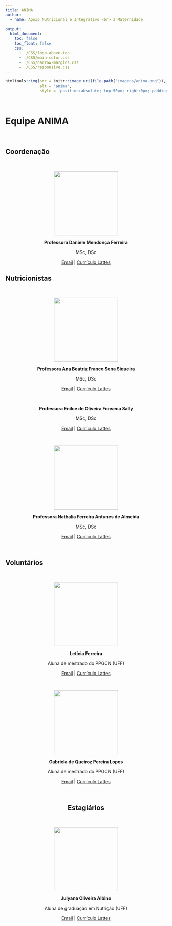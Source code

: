 ---
title: ANIMA
author:
  - name: Apoio Nutricional e Integrativo <br> à Maternidade
  
output:
  html_document:
    toc: false
    toc_float: false
    css:
      - ./CSS/logo-above-toc
      - ./CSS/main-color.css
      - ./CSS/narrow-margins.css
      - ./CSS/responsive.css
---

```{r, echo = FALSE}
htmltools::img(src = knitr::image_uri(file.path("imagens/anima.png")), 
               alt = 'anima', 
               style = 'position:absolute; top:50px; right:0px; padding:10px; width:150px;')
```

<br>

# **Equipe ANIMA**

<br>


## **Coordenação** {#coordenacao}

<center>

<br>

<img src="imagens/daniele-ferreira.png" width="200px">

**Professora Daniele Mendonça Ferreira**

MSc, DSc

[Email](mailto:daniele_ferreira@id.uff.br) | [Currículo Lattes](http://lattes.cnpq.br/6222513276436258)

</center>

## **Nutricionistas** {#nutricionistas}

<center>

<br>

<img src="imagens/ana-beatriz.png" width="200px">

**Professora Ana Beatriz Franco Sena Siqueira**

MSc, DSc

[Email](mailto:ab_franco@id.uff.br) | [Currículo Lattes](http://lattes.cnpq.br/6222513276436258)

<br>

**Professora Enilce de Oliveira Fonseca Sally**

MSc, DSc

[Email](mailto:esally@id.uff.br) | [Currículo Lattes](http://lattes.cnpq.br/9025993792349254)

<br>

<img src="imagens/nathalia-ferreira.png" width="200px">

**Professora Nathalia Ferreira Antunes de Almeida**

MSc, DSc

[Email](mailto:nathaliaalmeida@unirio.br) | [Currículo Lattes](http://lattes.cnpq.br/8374367290779329)

<br>

</center>

## **Voluntários** {#voluntários}

<br>

<center>

<img src="imagens/leticia-ferreira.png" width="200px">

**Letícia Ferreira**

Aluna de mestrado do PPGCN (UFF)

[Email](mailto:leticiamonsore@id.uff.br) | [Currículo Lattes](http://lattes.cnpq.br/4289774838251974)

<br>

<img src="imagens/gabi-lopes.png" width="200px">

**Gabriela de Queiroz Pereira Lopes**

Aluna de mestrado do PPGCN (UFF)

[Email](mailto:gabrielalnutri@gmail.com) | [Currículo Lattes](http://lattes.cnpq.br/1247868836934670)

<br>

## **Estagiários** {#estagiários}

<br>

<center>

<img src="imagens/juliana-oliveira.png" width="200px">

**Julyana Oliveira Albino**

Aluna de graduação em Nutrição (UFF)

[Email](mailto:julyanaoliveira@id.uff.br) | [Currículo Lattes](http://lattes.cnpq.br/0634824597021092)

